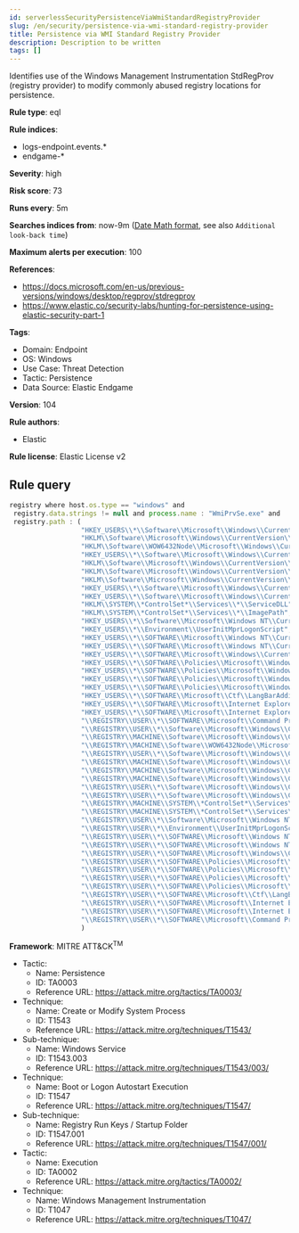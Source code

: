 ```yaml
---
id: serverlessSecurityPersistenceViaWmiStandardRegistryProvider
slug: /en/security/persistence-via-wmi-standard-registry-provider
title: Persistence via WMI Standard Registry Provider
description: Description to be written
tags: []
---
```


<div id="persistence-via-wmi-standard-registry-provider"></div>

Identifies use of the Windows Management Instrumentation StdRegProv (registry provider) to modify commonly abused registry locations for persistence.

**Rule type**: eql

**Rule indices**: 

* logs-endpoint.events.*
* endgame-*

**Severity**: high

**Risk score**: 73

**Runs every**: 5m

**Searches indices from**: now-9m ([Date Math format](((ref))/common-options.html#date-math), see also <DocLink id="serverlessSecurityRulesUiCreate" section="set-the-rules-schedule">`Additional look-back time`</DocLink>)

**Maximum alerts per execution**: 100

**References**: 

* https://docs.microsoft.com/en-us/previous-versions/windows/desktop/regprov/stdregprov
* https://www.elastic.co/security-labs/hunting-for-persistence-using-elastic-security-part-1

**Tags**: 

* Domain: Endpoint
* OS: Windows
* Use Case: Threat Detection
* Tactic: Persistence
* Data Source: Elastic Endgame

**Version**: 104

**Rule authors**: 

* Elastic

**Rule license**: Elastic License v2

## Rule query

```js
registry where host.os.type == "windows" and
 registry.data.strings != null and process.name : "WmiPrvSe.exe" and
 registry.path : (
                  "HKEY_USERS\\*\\Software\\Microsoft\\Windows\\CurrentVersion\\Run\\*",
                  "HKLM\\Software\\Microsoft\\Windows\\CurrentVersion\\Run\\*",
                  "HKLM\\Software\\WOW6432Node\\Microsoft\\Windows\\CurrentVersion\\Run\\*",
                  "HKEY_USERS\\*\\Software\\Microsoft\\Windows\\CurrentVersion\\Policies\\Explorer\\Run\\*",
                  "HKLM\\Software\\Microsoft\\Windows\\CurrentVersion\\Policies\\Explorer\\Run\\*",
                  "HKLM\\Software\\Microsoft\\Windows\\CurrentVersion\\RunOnce\\*",
                  "HKLM\\Software\\Microsoft\\Windows\\CurrentVersion\\RunOnceEx\\*",
                  "HKEY_USERS\\*\\Software\\Microsoft\\Windows\\CurrentVersion\\RunOnce\\*",
                  "HKEY_USERS\\*\\Software\\Microsoft\\Windows\\CurrentVersion\\RunOnceEx\\*",
                  "HKLM\\SYSTEM\\*ControlSet*\\Services\\*\\ServiceDLL",
                  "HKLM\\SYSTEM\\*ControlSet*\\Services\\*\\ImagePath",
                  "HKEY_USERS\\*\\Software\\Microsoft\\Windows NT\\CurrentVersion\\Winlogon\\Shell\\*",
                  "HKEY_USERS\\*\\Environment\\UserInitMprLogonScript",
                  "HKEY_USERS\\*\\SOFTWARE\\Microsoft\\Windows NT\\CurrentVersion\\Windows\\Load",
                  "HKEY_USERS\\*\\SOFTWARE\\Microsoft\\Windows NT\\CurrentVersion\\Winlogon\\Shell",
                  "HKEY_USERS\\*\\SOFTWARE\\Microsoft\\Windows\\CurrentVersion\\Policies\\System\\Shell",
                  "HKEY_USERS\\*\\SOFTWARE\\Policies\\Microsoft\\Windows\\System\\Scripts\\Logoff\\Script",
                  "HKEY_USERS\\*\\SOFTWARE\\Policies\\Microsoft\\Windows\\System\\Scripts\\Logon\\Script",
                  "HKEY_USERS\\*\\SOFTWARE\\Policies\\Microsoft\\Windows\\System\\Scripts\\Shutdown\\Script",
                  "HKEY_USERS\\*\\SOFTWARE\\Policies\\Microsoft\\Windows\\System\\Scripts\\Startup\\Script",
                  "HKEY_USERS\\*\\SOFTWARE\\Microsoft\\Ctf\\LangBarAddin\\*\\FilePath",
                  "HKEY_USERS\\*\\SOFTWARE\\Microsoft\\Internet Explorer\\Extensions\\*\\Exec",
                  "HKEY_USERS\\*\\SOFTWARE\\Microsoft\\Internet Explorer\\Extensions\\*\\Script",
                  "\\REGISTRY\\USER\\*\\SOFTWARE\\Microsoft\\Command Processor\\Autorun",
                  "\\REGISTRY\\USER\\*\\Software\\Microsoft\\Windows\\CurrentVersion\\Run\\*",
                  "\\REGISTRY\\MACHINE\\Software\\Microsoft\\Windows\\CurrentVersion\\Run\\*",
                  "\\REGISTRY\\MACHINE\\Software\\WOW6432Node\\Microsoft\\Windows\\CurrentVersion\\Run\\*",
                  "\\REGISTRY\\USER\\*\\Software\\Microsoft\\Windows\\CurrentVersion\\Policies\\Explorer\\Run\\*",
                  "\\REGISTRY\\MACHINE\\Software\\Microsoft\\Windows\\CurrentVersion\\Policies\\Explorer\\Run\\*",
                  "\\REGISTRY\\MACHINE\\Software\\Microsoft\\Windows\\CurrentVersion\\RunOnce\\*",
                  "\\REGISTRY\\MACHINE\\Software\\Microsoft\\Windows\\CurrentVersion\\RunOnceEx\\*",
                  "\\REGISTRY\\USER\\*\\Software\\Microsoft\\Windows\\CurrentVersion\\RunOnce\\*",
                  "\\REGISTRY\\USER\\*\\Software\\Microsoft\\Windows\\CurrentVersion\\RunOnceEx\\*",
                  "\\REGISTRY\\MACHINE\\SYSTEM\\*ControlSet*\\Services\\*\\ServiceDLL",
                  "\\REGISTRY\\MACHINE\\SYSTEM\\*ControlSet*\\Services\\*\\ImagePath",
                  "\\REGISTRY\\USER\\*\\Software\\Microsoft\\Windows NT\\CurrentVersion\\Winlogon\\Shell\\*",
                  "\\REGISTRY\\USER\\*\\Environment\\UserInitMprLogonScript",
                  "\\REGISTRY\\USER\\*\\SOFTWARE\\Microsoft\\Windows NT\\CurrentVersion\\Windows\\Load",
                  "\\REGISTRY\\USER\\*\\SOFTWARE\\Microsoft\\Windows NT\\CurrentVersion\\Winlogon\\Shell",
                  "\\REGISTRY\\USER\\*\\SOFTWARE\\Microsoft\\Windows\\CurrentVersion\\Policies\\System\\Shell",
                  "\\REGISTRY\\USER\\*\\SOFTWARE\\Policies\\Microsoft\\Windows\\System\\Scripts\\Logoff\\Script",
                  "\\REGISTRY\\USER\\*\\SOFTWARE\\Policies\\Microsoft\\Windows\\System\\Scripts\\Logon\\Script",
                  "\\REGISTRY\\USER\\*\\SOFTWARE\\Policies\\Microsoft\\Windows\\System\\Scripts\\Shutdown\\Script",
                  "\\REGISTRY\\USER\\*\\SOFTWARE\\Policies\\Microsoft\\Windows\\System\\Scripts\\Startup\\Script",
                  "\\REGISTRY\\USER\\*\\SOFTWARE\\Microsoft\\Ctf\\LangBarAddin\\*\\FilePath",
                  "\\REGISTRY\\USER\\*\\SOFTWARE\\Microsoft\\Internet Explorer\\Extensions\\*\\Exec",
                  "\\REGISTRY\\USER\\*\\SOFTWARE\\Microsoft\\Internet Explorer\\Extensions\\*\\Script",
                  "\\REGISTRY\\USER\\*\\SOFTWARE\\Microsoft\\Command Processor\\Autorun"
                  )

```

**Framework**: MITRE ATT&CK<sup>TM</sup>

* Tactic:
    * Name: Persistence
    * ID: TA0003
    * Reference URL: https://attack.mitre.org/tactics/TA0003/
* Technique:
    * Name: Create or Modify System Process
    * ID: T1543
    * Reference URL: https://attack.mitre.org/techniques/T1543/
* Sub-technique:
    * Name: Windows Service
    * ID: T1543.003
    * Reference URL: https://attack.mitre.org/techniques/T1543/003/
* Technique:
    * Name: Boot or Logon Autostart Execution
    * ID: T1547
    * Reference URL: https://attack.mitre.org/techniques/T1547/
* Sub-technique:
    * Name: Registry Run Keys / Startup Folder
    * ID: T1547.001
    * Reference URL: https://attack.mitre.org/techniques/T1547/001/
* Tactic:
    * Name: Execution
    * ID: TA0002
    * Reference URL: https://attack.mitre.org/tactics/TA0002/
* Technique:
    * Name: Windows Management Instrumentation
    * ID: T1047
    * Reference URL: https://attack.mitre.org/techniques/T1047/

